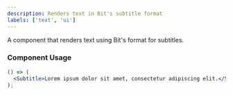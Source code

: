 ```yaml
---
description: Renders text in Bit's subtitle format
labels: ['text', 'ui']
---
```



A component that renders text using Bit's format for subtitles.

### Component Usage

```jsx live
() => (
  <Subtitle>Lorem ipsum dolor sit amet, consectetur adipiscing elit.</Subtitle>
);
```
